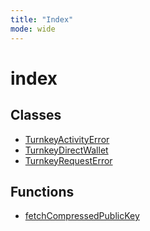 ```yaml
---
title: "Index"
mode: wide
---
```

  
# index

## Classes

- [TurnkeyActivityError](TurnkeyActivityError/readme)
- [TurnkeyDirectWallet](TurnkeyDirectWallet/readme)
- [TurnkeyRequestError](TurnkeyRequestError/readme)

## Functions

- [fetchCompressedPublicKey](fetchCompressedPublicKey/readme)

